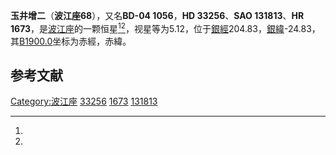 {{Starbox begin
| name = 波江座68
}}
{{Starbox observe
| epoch = [[J2000.0|J2000.0]]
| constell = [[波江座|波江座]]<ref name=SIMBAD>{{cite web
 | url=http://simbad.u-strasbg.fr/simbad/sim-id?Ident=HR+1673
 | title=Pulsating variable Star
 | publisher=Centre de Données astronomiques de Strasbourg
 | work=SIMBAD
 | accessdate=2012-07-13
 | archive-date=2016-03-17
 | archive-url=https://web.archive.org/web/20160317023635/http://simbad.u-strasbg.fr/simbad/sim-id?Ident=HR+1673
 | dead-url=no
 }}</ref><ref name=DATA>{{cite web
 | url=http://vizier.u-strasbg.fr/viz-bin/VizieR-5?-out.add=.&-source=5050&-corr=PK=HR&-out.max=9999&HR=1673
 | title=VizieR Detailed Page
 | accessdate=2012-07-13
 | archive-date=2016-03-04
 | archive-url=https://web.archive.org/web/20160304142617/http://vizier.u-strasbg.fr/viz-bin/VizieR-5?-out.add=.&-source=5050&-corr=PK=HR&-out.max=9999&HR=1673
 | dead-url=no
 }}</ref>
| 星官 = 
| ra = {{RA|5|8|43.6}}<ref name=SIMBAD /><ref name=DATA />
| dec = {{DEC|-4|27|22}}<ref name=SIMBAD /><ref name=DATA />
| appmag_v = 5.12<ref name=SIMBAD /><ref name=DATA />
}}
{{Starbox character
| class = F2V<ref name=SIMBAD /><ref name=DATA />
| b-v = 0.44<ref name=SIMBAD /><ref name=DATA />
| u-b = -0.05<ref name=SIMBAD /><ref name=DATA />
| r-i = <ref name=SIMBAD /><ref name=DATA />
| variable = 
}}
{{Starbox astrometry
| radial_v = -0.05
| prop_mo_ra = 9
| parallax = 0.05
| p_error = 
}}
{{Starbox catalog
| names =BD-04 1056，[[SAO星表|SAO]] 131813，[[HD星表|HD]] 33256，[[HR星表|HR]] 1673}}
{{Starbox reference |Simbad=HR+1673}}
{{Starbox end}}

'''玉井增二'''（'''波江座68'''），又名'''BD-04 1056'''，'''HD 33256'''、'''SAO 131813'''、'''HR 1673'''，是[[波江座|波江座]]的一颗恒星<ref name=SIMBAD /><ref name=DATA />，视星等为5.12，位于[[銀道座標系|銀經]]204.83，[[銀道座標系|銀緯]]-24.83，其[[B1900.0|B1900.0]]坐标为赤經{{RA|5|3|46.2}}，赤緯{{DEC|-4|-24.83|10}}。

== 参考文献 ==
{{reflist}}

{{star-stub}}

{{波江座恒星}}
{{星官|玉井|4|3}}
[[Category:波江座|Category:波江座]]
[[Category:HD和HDE天體|33256]]
[[Category:HR天體|1673]]
[[Category:SAO天體|131813]]